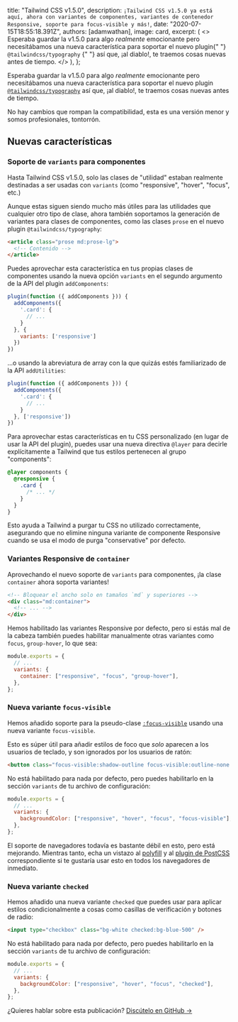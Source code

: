 

  title: "Tailwind CSS v1.5.0",
  description: `¡Tailwind CSS v1.5.0 ya está aquí, ahora con variantes de componentes, variantes de contenedor Responsive, soporte para focus-visible y más!`,
  date: "2020-07-15T18:55:18.391Z",
  authors: [adamwathan],
  image: card,
  excerpt: (
    <>
      Esperaba guardar la v1.5.0 para algo <em>realmente</em> emocionante pero necesitábamos una nueva característica para soportar el nuevo plugin{" "}
      <Link href="https://github.com/tailwindcss/typography">
        <code>@tailwindcss/typography</code>
      </Link>{" "}
      así que, ¡al diablo!, te traemos cosas nuevas antes de tiempo.
    </>
  ),
};

Esperaba guardar la v1.5.0 para algo _realmente_ emocionante pero necesitábamos una nueva característica para soportar el nuevo plugin [`@tailwindcss/typography`](https://github.com/tailwindcss/typography) así que, ¡al diablo!, te traemos cosas nuevas antes de tiempo.

No hay cambios que rompan la compatibilidad, esta es una versión menor y somos profesionales, tontorrón.

## Nuevas características

### Soporte de `variants` para componentes

Hasta Tailwind CSS v1.5.0, solo las clases de "utilidad" estaban realmente destinadas a ser usadas con `variants` (como "responsive", "hover", "focus", etc.)

Aunque estas siguen siendo mucho más útiles para las utilidades que cualquier otro tipo de clase, ahora también soportamos la generación de variantes para clases de componentes, como las clases `prose` en el nuevo plugin `@tailwindcss/typography`:

```html
<article class="prose md:prose-lg">
  <!-- Contenido -->
</article>
```

Puedes aprovechar esta característica en tus propias clases de componentes usando la nueva opción `variants` en el segundo argumento de la API del plugin `addComponents`:

```js
plugin(function ({ addComponents })) {
  addComponents({
    '.card': {
      // ...
    }
  }, {
    variants: ['responsive']
  })
})
```

...o usando la abreviatura de array con la que quizás estés familiarizado de la API `addUtilities`:

```js
plugin(function ({ addComponents })) {
  addComponents({
    '.card': {
      // ...
    }
  }, ['responsive'])
})
```

Para aprovechar estas características en tu CSS personalizado (en lugar de usar la API del plugin), puedes usar una nueva directiva `@layer` para decirle explícitamente a Tailwind que tus estilos pertenecen al grupo "components":

```css
@layer components {
  @responsive {
    .card {
      /* ... */
    }
  }
}
```

Esto ayuda a Tailwind a purgar tu CSS no utilizado correctamente, asegurando que no elimine ninguna variante de componente Responsive cuando se usa el modo de purga "conservative" por defecto.

### Variantes Responsive de `container`

Aprovechando el nuevo soporte de `variants` para componentes, ¡la clase `container` ahora soporta variantes!

```html
<!-- Bloquear el ancho solo en tamaños `md` y superiores -->
<div class="md:container">
  <!-- ... -->
</div>
```

Hemos habilitado las variantes Responsive por defecto, pero si estás mal de la cabeza también puedes habilitar manualmente otras variantes como `focus`, `group-hover`, lo que sea:

```js {{ filename: 'tailwind.config.js' }}
module.exports = {
  // ...
  variants: {
    container: ["responsive", "focus", "group-hover"],
  },
};
```

### Nueva variante `focus-visible`

Hemos añadido soporte para la pseudo-clase [`:focus-visible`](https://developer.mozilla.org/en-US/docs/Web/CSS/:focus-visible) usando una nueva variante `focus-visible`.

Esto es súper útil para añadir estilos de foco que _solo_ aparecen a los usuarios de teclado, y son ignorados por los usuarios de ratón:

```html
<button class="focus-visible:shadow-outline focus-visible:outline-none ...">Haz clic aquí</button>
```

No está habilitado para nada por defecto, pero puedes habilitarlo en la sección `variants` de tu archivo de configuración:

```js {{ filename: 'tailwind.config.js' }}
module.exports = {
  // ...
  variants: {
    backgroundColor: ["responsive", "hover", "focus", "focus-visible"],
  },
};
```

El soporte de navegadores todavía es bastante débil en esto, pero está mejorando. Mientras tanto, echa un vistazo al [polyfill](https://github.com/WICG/focus-visible) y al [plugin de PostCSS](https://github.com/csstools/postcss-focus-visible) correspondiente si te gustaría usar esto en todos los navegadores de inmediato.

### Nueva variante `checked`

Hemos añadido una nueva variante `checked` que puedes usar para aplicar estilos condicionalmente a cosas como casillas de verificación y botones de radio:

```html
<input type="checkbox" class="bg-white checked:bg-blue-500" />
```

No está habilitado para nada por defecto, pero puedes habilitarlo en la sección `variants` de tu archivo de configuración:

```js {{ filename: 'tailwind.config.js' }}
module.exports = {
  // ...
  variants: {
    backgroundColor: ["responsive", "hover", "focus", "checked"],
  },
};
```

¿Quieres hablar sobre esta publicación? <a href="https://github.com/tailwindcss/tailwindcss/discussions/2033">Discútelo en GitHub →</a>

